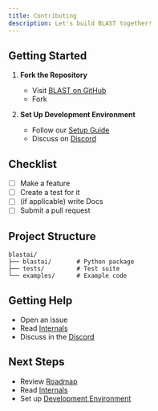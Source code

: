 ```yaml
---
title: Contributing
description: Let's build BLAST together!
---
```


## Getting Started

1. **Fork the Repository**
   - Visit [BLAST on GitHub](https://github.com/calebwin/blast)
   - Fork

2. **Set Up Development Environment**
   - Follow our [Setup Guide](/development/setup)
   - Discuss on [Discord](https://discord.gg/AUMAYTAS)

## Checklist

- [ ] Make a feature
- [ ] Create a test for it
- [ ] (if applicable) write Docs
- [ ] Submit a pull request

## Project Structure

```
blastai/
├── blastai/       # Python package
├── tests/         # Test suite
└── examples/      # Example code
```

## Getting Help

- Open an issue
- Read [Internals](/development/internals)
- Discuss in the [Discord](https://discord.gg/AUMAYTAS)

## Next Steps

- Review [Roadmap](/development/roadmap)
- Read [Internals](/development/internals)
- Set up [Development Environment](/development/setup)